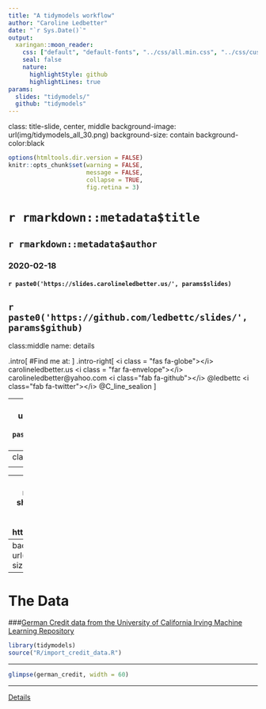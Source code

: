 ```yaml
---
title: "A tidymodels workflow"
author: "Caroline Ledbetter"
date: "`r Sys.Date()`"
output: 
  xaringan::moon_reader:
    css: ["default", "default-fonts", "../css/all.min.css", "../css/custom.css"]
    seal: false
    nature:
      highlightStyle: github
      highlightLines: true
params:
  slides: "tidymodels/"
  github: "tidymodels"
---
```

class: title-slide, center, middle
background-image: url(img/tidymodels_all_30.png)
background-size: contain
background-color:black

```r
options(htmltools.dir.version = FALSE)
knitr::opts_chunk$set(warning = FALSE, 
                      message = FALSE, 
                      collapse = TRUE,
                      fig.retina = 3)

```


# `r rmarkdown::metadata$title`

## `r rmarkdown::metadata$author`

### 2020-02-18 

#### <i class="fas fa-images"></i> `r paste0('https://slides.carolineledbetter.us/', params$slides)` 
<i class="fab fa-github-square"></i> `r paste0('https://github.com/ledbettc/slides/', params$github)`
---
class:middle
name: details
<!-- edit slides and github repo in the YAML above -->

.intro[
#Find me at: 
]
.intro-right[
<i class = "fas fa-globe"></i> carolineledbetter.us  
<i class = "far fa-envelope"></i>
carolineledbetter@yahoo.com  
<i class="fab fa-github"></i>
 @ledbettc  
<i class="fab fa-twitter"></i>
@C_line_sealion
]

---
layout: true
background-image: url(img/tidymodels_all_15.png)
background-size: contain
.footer[`r paste0('https://slides.carolineledbetter.us/', params$slides)`]
---
class:center, middle
<strong>
<blockquote class="twitter-tweet">
<p lang="en" dir="ltr">
Exciting - with the tune package, 
<a href="https://twitter.com/topepos?ref_src=twsrc%5Etfw">@topepos</a> 
says the tidymodels suite of packages is now “a fully operational death star” for modeling in 
<a href="https://twitter.com/hashtag/rstats?src=hash&amp;ref_src=twsrc%5Etfw">#rstats</a>. 
Check them out! <a href="https://t.co/nCdA1Fayvv">https://t.co/nCdA1Fayvv</a></p>&mdash; 
Emily Robinson (@robinson_es) 
<a href="https://twitter.com/robinson_es/status/1204918320346157056?ref_src=twsrc%5Etfw">
December 12, 2019</a>

</blockquote> <script async src="https://platform.twitter.com/widgets.js" 
charset="utf-8"></script>
</strong>
--
  
------
**`tidymodels` is a "meta-package" for modeling and statistical analysis that share the underlying design philosophy, grammar, and data structures of the tidyverse**  
**&mdash; https://github.com/tidymodels/tidymodels**  

---
background-image: url(img/tidymodels_all.png)
background-size: contain

---

# The Data
###[German Credit data from the University of California Irving Machine Learning Repository](https://archive.ics.uci.edu/ml/datasets/Statlog+%28German+Credit+Data%29)

```r
library(tidymodels)
source("R/import_credit_data.R")
```

---

```r
glimpse(german_credit, width = 60)
```

---
<!-- last slide go back to details slide -->
[Details](#details)
